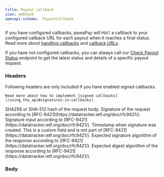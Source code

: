 ```yaml
---
title: Payout callback
icon: webhook
openapi-schema:  PayoutCallback
---
```


If you have configured callbacks, pawaPay will `POST` a callback to your configured callback URL for each payout when it reaches a final status. 
Read more about [handling callbacks](/implementation#handling-callbacks) and [callback URLs](/using_the_api#callback-urls).

If you have not configured callbacks, you can always call our [Check Payout Status](/v1/api-reference/payouts/check-payout-status) endpoint to get the latest status and details of a specific payout request. 

### Headers

<Info> 
    Following headers are only included if you have enabled signed callbacks.

    Read more about how to implement [signed callbacks](/using_the_api#signatures-in-callbacks).
</Info>

<ParamField header="Content-Digest" type="string">
    SHA256 or SHA-512 hash of the request body.
</ParamField>
<ParamField header="Signature" type="String">
    Signature of the request according to [RFC-9421](https://datatracker.ietf.org/doc/rfc9421/).
</ParamField>
<ParamField header="Signature-Input" type="String">
    Signature input according to [RFC-9421](https://datatracker.ietf.org/doc/rfc9421/).
</ParamField>
<ParamField header="Signature-Date" type="String">
    Timestamp when signature was created. This is a custom field and is not part of [RFC-9421](https://datatracker.ietf.org/doc/rfc9421/).
</ParamField>
<ParamField header="Accept-Signature" type="String">
    Expected signature algorithm of the response according to [RFC-9421](https://datatracker.ietf.org/doc/rfc9421/).
</ParamField>
<ParamField header="Accept-Digest" type="String">
    Expected digest algorithm of the response according to [RFC-9421](https://datatracker.ietf.org/doc/rfc9421/).
</ParamField>

### Body
